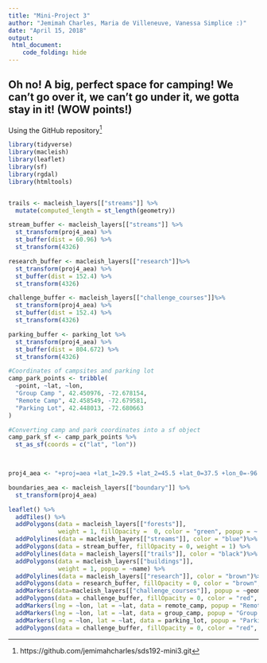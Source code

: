 ```yaml
---
title: "Mini-Project 3"
author: "Jemimah Charles, Maria de Villeneuve, Vanessa Simplice :)"
date: "April 15, 2018"
output: 
 html_document:
    code_folding: hide
---
```

## Oh no! A big, perfect space for camping! We can't go over it, we can't go under it, we gotta stay in it! (WOW points!)

Using the GitHub repository[^1]

[^1]: https://github.com/jemimahcharles/sds192-mini3.git

```r
library(tidyverse)
library(macleish)
library(leaflet)
library(sf)
library(rgdal)
library(htmltools)


trails <- macleish_layers[["streams"]] %>%
  mutate(computed_length = st_length(geometry))

stream_buffer <- macleish_layers[["streams"]] %>%
  st_transform(proj4_aea) %>%
  st_buffer(dist = 60.96) %>%
  st_transform(4326)

research_buffer <- macleish_layers[["research"]]%>%
  st_transform(proj4_aea) %>%
  st_buffer(dist = 152.4) %>%
  st_transform(4326)

challenge_buffer <- macleish_layers[["challenge_courses"]]%>%
  st_transform(proj4_aea) %>%
  st_buffer(dist = 152.4) %>%
  st_transform(4326)

parking_buffer <- parking_lot %>%
  st_transform(proj4_aea) %>%
  st_buffer(dist = 804.672) %>%
  st_transform(4326)

#Coordinates of campsites and parking lot
camp_park_points <- tribble(
  ~point, ~lat, ~lon,
  "Group Camp ", 42.450976, -72.678154,
  "Remote Camp", 42.458549, -72.679581,
  "Parking Lot", 42.448013, -72.680663
)

#Converting camp and park coordinates into a sf object
camp_park_sf <- camp_park_points %>%
  st_as_sf(coords = c("lat", "lon"))
  


proj4_aea <- "+proj=aea +lat_1=29.5 +lat_2=45.5 +lat_0=37.5 +lon_0=-96 +x_0=0 +y_0=0 +ellps=GRS80 +datum=NAD83 +units=m +no_defs"

boundaries_aea <- macleish_layers[["boundary"]] %>%
  st_transform(proj4_aea)

leaflet() %>%
  addTiles() %>%
  addPolygons(data = macleish_layers[["forests"]], 
              weight = 1, fillOpacity =  0, color = "green", popup = ~ Sheet1__Na)%>%
  addPolylines(data = macleish_layers[["streams"]], color = "blue")%>%
  addPolygons(data = stream_buffer, fillOpacity = 0, weight = 1) %>%
  addPolylines(data = macleish_layers[["trails"]], color = "black")%>%
  addPolygons(data = macleish_layers[["buildings"]], 
              weight = 1, popup = ~name) %>%
  addPolylines(data = macleish_layers[["research"]], color = "brown")%>%
  addPolygons(data = research_buffer, fillOpacity = 0, color = "brown", weight = 1) %>%
  addMarkers(data=macleish_layers[["challenge_courses"]], popup = ~geometry, ) %>%
  addPolygons(data = challenge_buffer, fillOpacity = 0, color = "red", weight = 1) %>%
  addMarkers(lng = ~lon, lat = ~lat, data = remote_camp, popup = "Remote Campsite") %>%
  addMarkers(lng = ~lon, lat = ~lat, data = group_camp, popup = "Group Campsite") %>%
  addMarkers(lng = ~lon, lat = ~lat, data = parking_lot, popup = "Parking Lot") %>%
  addPolygons(data = challenge_buffer, fillOpacity = 0, color = "red", weight = 1)

```